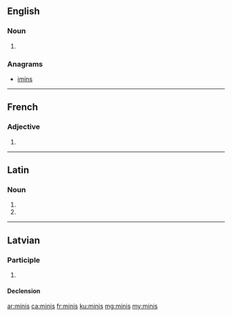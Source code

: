 ==English==

===Noun===
{{head|en|plural}}

# {{plural of|mini|lang=en}}

===Anagrams===
* [[imins#English|imins]]

----

==French==

===Adjective===
{{fr-adj-form}}

# {{masculine plural of|mini|lang=fr}}

----

==Latin==

===Noun===
{{la-noun-form|minīs}}

# {{inflection of|mina||dat|p|lang=la}}
# {{inflection of|mina||abl|p|lang=la}}

----

==Latvian==

===Participle===
{{lv-part|min|is}}

# {{lv-participle of|mīt|pst|act}}

====Declension====
{{lv-decl-part|min|is|extrawidth=-100}}

[[ar:minis]]
[[ca:minis]]
[[fr:minis]]
[[ku:minis]]
[[mg:minis]]
[[my:minis]]